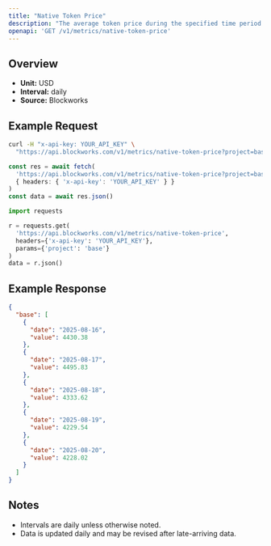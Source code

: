 ```yaml
---
title: "Native Token Price"
description: "The average token price during the specified time period for the native asset of that chain."
openapi: 'GET /v1/metrics/native-token-price'
---
```


## Overview

- **Unit:** USD
- **Interval:** daily
- **Source:** Blockworks

## Example Request

<CodeGroup>

```bash cURL
curl -H "x-api-key: YOUR_API_KEY" \
  "https://api.blockworks.com/v1/metrics/native-token-price?project=base"
```

```typescript TypeScript
const res = await fetch(
  'https://api.blockworks.com/v1/metrics/native-token-price?project=base',
  { headers: { 'x-api-key': 'YOUR_API_KEY' } }
)
const data = await res.json()
```

```python Python
import requests

r = requests.get(
  'https://api.blockworks.com/v1/metrics/native-token-price',
  headers={'x-api-key': 'YOUR_API_KEY'},
  params={'project': 'base'}
)
data = r.json()
```

</CodeGroup>

## Example Response

```json
{
  "base": [
    {
      "date": "2025-08-16",
      "value": 4430.38
    },
    {
      "date": "2025-08-17",
      "value": 4495.83
    },
    {
      "date": "2025-08-18",
      "value": 4333.62
    },
    {
      "date": "2025-08-19",
      "value": 4229.54
    },
    {
      "date": "2025-08-20",
      "value": 4228.02
    }
  ]
}
```

## Notes
- Intervals are daily unless otherwise noted.
- Data is updated daily and may be revised after late-arriving data.
